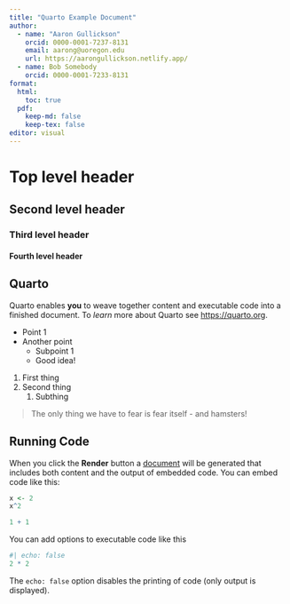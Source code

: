 ```yaml
---
title: "Quarto Example Document"
author:
  - name: "Aaron Gullickson"
    orcid: 0000-0001-7237-8131
    email: aarong@uoregon.edu
    url: https://aarongullickson.netlify.app/
  - name: Bob Somebody
    orcid: 0000-0001-7233-8131
format: 
  html:
    toc: true
  pdf:
    keep-md: false
    keep-tex: false
editor: visual
---
```


# Top level header

## Second level header

### Third level header

#### Fourth level header

## Quarto

Quarto enables **you** to weave together content and executable code into a finished document. To *learn* more about Quarto see <https://quarto.org>.

- Point 1
- Another point
    - Subpoint 1
    - Good idea!

1. First thing
3. Second thing
    1. Subthing
    
> The only thing we have to fear is fear itself - and hamsters!

## Running Code

When you click the **Render** button a [document](https://www.google.com) will be generated that includes both content and the output of embedded code. You can embed code like this:

```r
x <- 2
x^2
```

```r
1 + 1
```

You can add options to executable code like this

```r
#| echo: false
2 * 2
```

The `echo: false` option disables the printing of code (only output is displayed).
